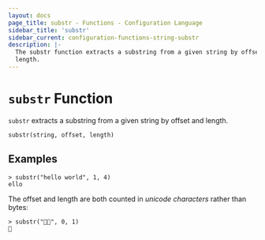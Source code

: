 ```yaml
---
layout: docs
page_title: substr - Functions - Configuration Language
sidebar_title: 'substr'
sidebar_current: configuration-functions-string-substr
description: |-
  The substr function extracts a substring from a given string by offset and
  length.
---
```


# `substr` Function

`substr` extracts a substring from a given string by offset and length.

```hcl
substr(string, offset, length)
```

## Examples

```
> substr("hello world", 1, 4)
ello
```

The offset and length are both counted in _unicode characters_ rather than
bytes:

```
> substr("🤔🤷", 0, 1)
🤔
```
